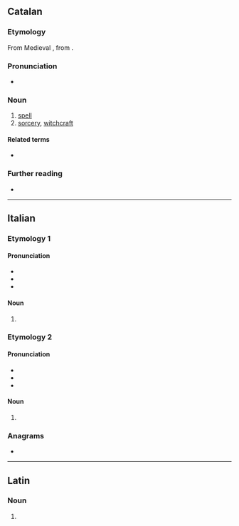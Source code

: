 ==Catalan==

===Etymology===
From Medieval {{bor|ca|la|sortilegium}}, from {{m|la|sortilegus||soothsaying}}.

===Pronunciation===
* {{ca-IPA|è}}

===Noun===
{{ca-noun|m}}

# [[spell]]
# [[sorcery]], [[witchcraft]]

====Related terms====
* {{l|ca|sortíleg}}

===Further reading===
* {{R:IEC2}}

{{c|ca|Occult}}

----

==Italian==

===Etymology 1===

====Pronunciation====
* {{it-IPA|sortìlegi}}
* {{hyphenation|it|sor|tì|le|gi}}
* {{rhymes|it|iledʒi}}

====Noun====
{{head|it|noun form|g=m}}

# {{plural of|it|sortilego}}

===Etymology 2===

====Pronunciation====
* {{it-IPA|sortilègi}}
* {{hyphenation|it|sor|ti|lè|gi}}
* {{rhymes|it|ɛdʒi}}

====Noun====
{{head|it|noun form|g=m}}

# {{plural of|it|sortilegio}}

===Anagrams===
* {{l|it|togliersi}}

----

==Latin==

===Noun===
{{la-noun-form|sortilegī}}

# {{inflection of|la|sortilegum||gen|s}}
